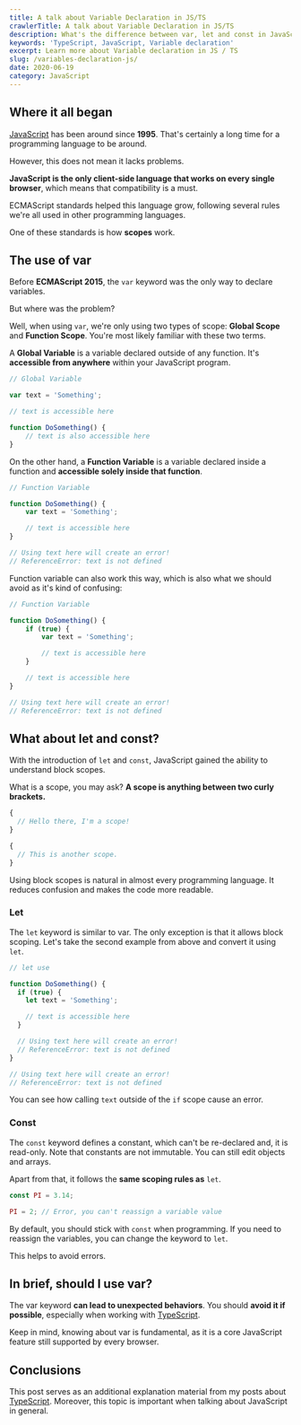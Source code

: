 ```yaml
---
title: A talk about Variable Declaration in JS/TS
crawlerTitle: A talk about Variable Declaration in JS/TS
description: What's the difference between var, let and const in JavaScript? Learning about scopes can help you out figure out how to correctly declare variables.
keywords: 'TypeScript, JavaScript, Variable declaration'
excerpt: Learn more about Variable declaration in JS / TS
slug: /variables-declaration-js/
date: 2020-06-19
category: JavaScript
---
```


## Where it all began

[JavaScript](/category/javascript/) has been around since **1995**. That's certainly a long time for a programming language to be around.

However, this does not mean it lacks problems.

**JavaScript is the only client-side language that works on every single browser**, which means that compatibility is a must.

ECMAScript standards helped this language grow, following several rules we're all used in other programming languages.

One of these standards is how **scopes** work.

## The use of var

Before **ECMAScript 2015**, the `var` keyword was the only way to declare variables.

But where was the problem?

Well, when using `var`, we're only using two types of scope: **Global Scope** and **Function Scope**. You're most likely familiar with these two terms.

A **Global Variable** is a variable declared outside of any function. It's **accessible from anywhere** within your JavaScript program.

```JavaScript
// Global Variable

var text = 'Something';

// text is accessible here

function DoSomething() {
    // text is also accessible here
}
```

On the other hand, a **Function Variable** is a variable declared inside a function and **accessible solely inside that function**.

```JavaScript
// Function Variable

function DoSomething() {
    var text = 'Something';

    // text is accessible here
}

// Using text here will create an error!
// ReferenceError: text is not defined
```

Function variable can also work this way, which is also what we should avoid as it's kind of confusing:

```JavaScript
// Function Variable

function DoSomething() {
    if (true) {
        var text = 'Something';

        // text is accessible here
    }

    // text is accessible here
}

// Using text here will create an error!
// ReferenceError: text is not defined
```

## What about let and const?

With the introduction of `let` and `const`, JavaScript gained the ability to understand block scopes.

What is a scope, you may ask? **A scope is anything between two curly brackets.**

```javascript
{
  // Hello there, I'm a scope!
}

{
  // This is another scope.
}
```

Using block scopes is natural in almost every programming language. It reduces confusion and makes the code more readable.

### Let

The `let` keyword is similar to var. The only exception is that it allows block scoping. Let's take the second example from above and convert it using `let`.

```javascript
// let use

function DoSomething() {
  if (true) {
    let text = 'Something';

    // text is accessible here
  }

  // Using text here will create an error!
  // ReferenceError: text is not defined
}

// Using text here will create an error!
// ReferenceError: text is not defined
```

You can see how calling `text` outside of the `if` scope cause an error.

### Const

The `const` keyword defines a constant, which can't be re-declared and, it is read-only. Note that constants are not immutable. You can still edit objects and arrays.

Apart from that, it follows the **same scoping rules as** `let`.

```javascript
const PI = 3.14;

PI = 2; // Error, you can't reassign a variable value
```

By default, you should stick with `const` when programming. If you need to reassign the variables, you can change the keyword to `let`.

This helps to avoid errors.

## In brief, should I use var?

The var keyword **can lead to unexpected behaviors**. You should **avoid it if possible**, especially when working with [TypeScript](/category/typescript/).

Keep in mind, knowing about var is fundamental, as it is a core JavaScript feature still supported by every browser.

## Conclusions

This post serves as an additional explanation material from my posts about [TypeScript](/category/typescript/). Moreover, this topic is important when talking about JavaScript in general.
